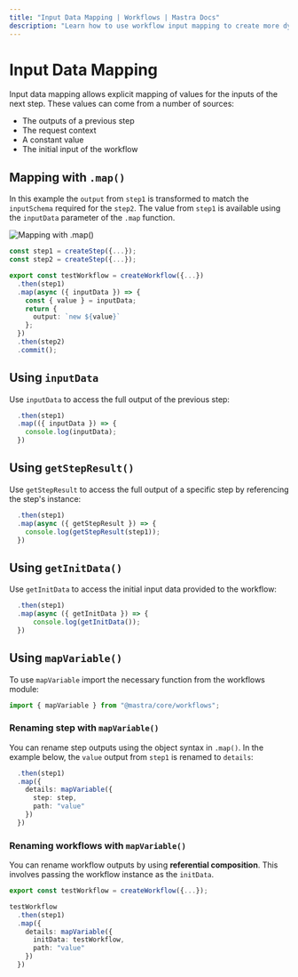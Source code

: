 ```yaml
---
title: "Input Data Mapping | Workflows | Mastra Docs"
description: "Learn how to use workflow input mapping to create more dynamic data flows in your Mastra workflows."
---
```


# Input Data Mapping

Input data mapping allows explicit mapping of values for the inputs of the next step. These values can come from a number of sources:

- The outputs of a previous step
- The request context
- A constant value
- The initial input of the workflow

## Mapping with `.map()`

In this example the `output` from `step1` is transformed to match the `inputSchema` required for the `step2`. The value from `step1` is available using the `inputData` parameter of the `.map` function.

![Mapping with .map()](/img/workflows/workflows-data-mapping-map.jpg)

```typescript {9} title="src/mastra/workflows/test-workflow.ts" showLineNumbers copy
const step1 = createStep({...});
const step2 = createStep({...});

export const testWorkflow = createWorkflow({...})
  .then(step1)
  .map(async ({ inputData }) => {
    const { value } = inputData;
    return {
      output: `new ${value}`
    };
  })
  .then(step2)
  .commit();
```

## Using `inputData`

Use `inputData` to access the full output of the previous step:

```typescript {3} title="src/mastra/workflows/test-workflow.ts" showLineNumbers copy
  .then(step1)
  .map(({ inputData }) => {
    console.log(inputData);
  })
```

## Using `getStepResult()`

Use `getStepResult` to access the full output of a specific step by referencing the step's instance:

```typescript {3} title="src/mastra/workflows/test-workflow.ts" showLineNumbers copy
  .then(step1)
  .map(async ({ getStepResult }) => {
    console.log(getStepResult(step1));
  })
```

## Using `getInitData()`

Use `getInitData` to access the initial input data provided to the workflow:

```typescript {3} title="src/mastra/workflows/test-workflow.ts" showLineNumbers copy
  .then(step1)
  .map(async ({ getInitData }) => {
      console.log(getInitData());
  })
```

## Using `mapVariable()`

To use `mapVariable` import the necessary function from the workflows module:

```typescript title="src/mastra/workflows/test-workflow.ts" showLineNumbers copy
import { mapVariable } from "@mastra/core/workflows";
```

### Renaming step with `mapVariable()`

You can rename step outputs using the object syntax in `.map()`. In the example below, the `value` output from `step1` is renamed to `details`:

```typescript {3-6} title="src/mastra/workflows/test-workflow.ts" showLineNumbers copy
  .then(step1)
  .map({
    details: mapVariable({
      step: step,
      path: "value"
    })
  })
```

### Renaming workflows with `mapVariable()`

You can rename workflow outputs by using **referential composition**. This involves passing the workflow instance as the `initData`.

```typescript {6-9} title="src/mastra/workflows/test-workflow.ts" showLineNumbers copy
export const testWorkflow = createWorkflow({...});

testWorkflow
  .then(step1)
  .map({
    details: mapVariable({
      initData: testWorkflow,
      path: "value"
    })
  })
```
